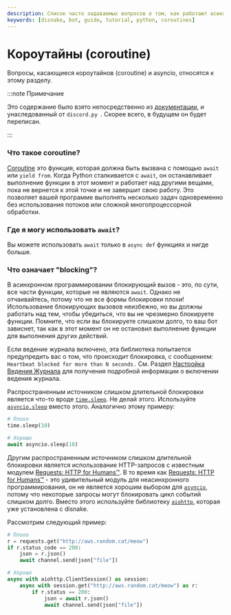 ```yaml
---
description: Список часто задаваемых вопросов о том, как работают асинхронные функции.
keywords: [disnake, bot, guide, tutorial, python, coroutines]
---
```


# Короутайны (coroutine)

Вопросы, касающиеся короутайнов (coroutine) и asyncio, относятся к этому разделу.

:::note Примечание

Это содержание было взято непосредственно из [документации](https://docs.disnake.dev/en/latest/faq.html), и унаследованный от `discord.py `. Скорее всего, в будущем он будет переписан.

:::

### Что такое coroutine?

[Сoroutine](https://docs.python.org/3/library/asyncio-task.html#coroutine) это функция, которая должна быть вызвана с
помощью `await` или `yield from`. Когда Python сталкивается с `await`, он останавливает выполнение функции в этот
момент и работает над другими вещами, пока не вернется к этой точке и не завершит свою работу. Это позволяет вашей
программе выполнять несколько задач одновременно без использования потоков или сложной многопроцессорной обработки.

### Где я могу использовать `await`?

Вы можете использовать `await` только в `async def` функциях и нигде больше.

### Что означает "blocking"?

В асинхронном программировании блокирующий вызов - это, по сути, все части функции, которые не являются `await`. Однако
не отчаивайтесь, потому что не все формы блокировки плохи! Использование блокирующих вызовов неизбежно, но вы должны
работать над тем, чтобы убедиться, что вы не чрезмерно блокируете функции. Помните, что если вы блокируете слишком
долго, то ваш бот зависнет, так как в этот момент он не остановил выполнение функции для выполнения других действий.

Если ведение журнала включено, эта библиотека попытается предупредить вас о том, что происходит блокировка, с
сообщением: `Heartbeat blocked for more than N seconds.` См. Раздел
[Настройка Ведения Журнала](https://docs.disnake.dev/en/latest/logging.html#logging-setup) для получения
подробной информации о включении ведения журнала.

Распространенным источником слишком длительной блокировки является что-то вроде
[`time.sleep`](https://docs.python.org/3/library/time.html#time.sleep). Не делай этого. Используйте
[`asyncio.sleep`](https://docs.python.org/3/library/asyncio-task.html#asyncio.sleep) вместо этого.
Аналогично этому примеру:

```python
# Плохо
time.sleep(10)

# Хорошо
await asyncio.sleep(10)
```

Другим распространенным источником слишком длительной блокировки является использование HTTP-запросов с известным
модулем [Requests: HTTP for Humans™](https://docs.python-requests.org/en/latest/). В то время как
[Requests: HTTP for Humans™](https://docs.python-requests.org/en/latest/) - это удивительный модуль для
неасинхронного программирования, он не является хорошим выбором для
[`asyncio`](https://docs.python.org/3/library/asyncio.html#module-asyncio), потому что некоторые запросы могут
блокировать цикл событий слишком долго. Вместо этого используйте библиотеку
[`aiohttp`](https://docs.aiohttp.org/en/stable/index.html), которая уже установлена с disnake.

Рассмотрим следующий пример:

```python
# Плохо
r = requests.get("http://aws.random.cat/meow")
if r.status_code == 200:
    json = r.json()
    await channel.send(json["file"])

# Хорошо
async with aiohttp.ClientSession() as session:
    async with session.get("http://aws.random.cat/meow") as r:
        if r.status == 200:
            json = await r.json()
            await channel.send(json["file"])
```
